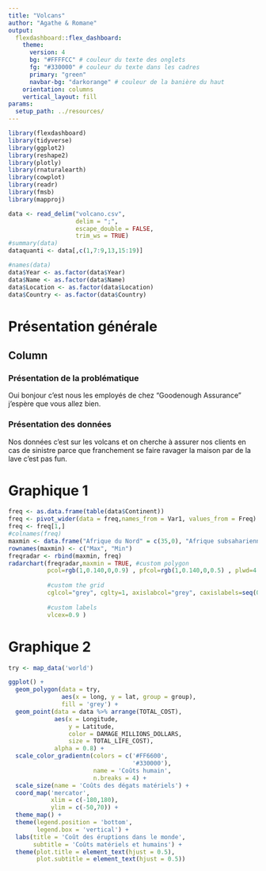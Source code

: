 ```yaml
---
title: "Volcans"
author: "Agathe & Romane"
output: 
  flexdashboard::flex_dashboard:
    theme:
      version: 4
      bg: "#FFFFCC" # couleur du texte des onglets
      fg: "#330000" # couleur du texte dans les cadres
      primary: "green"
      navbar-bg: "darkorange" # couleur de la banière du haut
    orientation: columns
    vertical_layout: fill
params:
  setup_path: ../resources/
---
```


<style>                     
.navbar {
background-color:#FFFFCC;
border-color:#FFFFCC;
}
.navbar-brand {
color:black!important;
}


</style>   


```r
library(flexdashboard)
library(tidyverse)
library(ggplot2)
library(reshape2)
library(plotly)
library(rnaturalearth)
library(cowplot)
library(readr)
library(fmsb)
library(mapproj)
```

```r
data <- read_delim("volcano.csv",
                   delim = ";", 
                   escape_double = FALSE,
                   trim_ws = TRUE)
#summary(data)
dataquanti <- data[,c(1,7:9,13,15:19)]

#names(data)
data$Year <- as.factor(data$Year)
data$Name <- as.factor(data$Name)
data$Location <- as.factor(data$Location)
data$Country <- as.factor(data$Country)
```


Présentation générale
=======================================================================

Column {data-width=650}
-----------------------------------------------------------------------

### Présentation de la problématique

Oui bonjour c'est nous les employés de chez "Goodenough Assurance" j'espère que vous allez bien.

### Présentation des données

Nos données c'est sur les volcans et on cherche à assurer nos clients en cas de sinistre parce que franchement se faire ravager la maison par de la lave c'est pas fun.

Graphique 1
=======================================================================


```r
freq <- as.data.frame(table(data$Continent))
freq <- pivot_wider(data = freq,names_from = Var1, values_from = Freq)
freq <- freq[1,]
#colnames(freq)
maxmin <- data.frame("Afrique du Nord" = c(35,0), "Afrique subsaharienne" = c(35,0), "Amerique du Nord" = c(35,0), "Amerique latine" = c(35,0), "Asie de l'Est" = c(35,0), "Asie du Sud" = c(35,0), "Europe" = c(35,0),check.names=FALSE)
rownames(maxmin) <- c("Max", "Min")
freqradar <- rbind(maxmin, freq)
radarchart(freqradar,maxmin = TRUE, #custom polygon
           pcol=rgb(1,0.140,0,0.9) , pfcol=rgb(1,0.140,0,0.5) , plwd=4 , plty=1,
           
           #custom the grid
           cglcol="grey", cglty=1, axislabcol="grey", caxislabels=seq(0,35,7), cglwd=1, title = "Nombre d'éruptions par continents de 2010 à 2018",
           
           #custom labels
           vlcex=0.9 )
```

Graphique 2
=======================================================================

```r
try <- map_data('world')

ggplot() +
  geom_polygon(data = try,
               aes(x = long, y = lat, group = group),
               fill = 'grey') +
  geom_point(data = data %>% arrange(TOTAL_COST),
             aes(x = Longitude,
                 y = Latitude,
                 color = DAMAGE_MILLIONS_DOLLARS,
                 size = TOTAL_LIFE_COST),
             alpha = 0.8) +
  scale_color_gradientn(colors = c('#FF6600',
                                   '#330000'),
                        name = 'Coûts humain',
                        n.breaks = 4) +
  scale_size(name = 'Coûts des dégats matériels') +
  coord_map('mercator',
            xlim = c(-180,180),
            ylim = c(-50,70)) +
  theme_map() +
  theme(legend.position = 'bottom',
        legend.box = 'vertical') +
  labs(title = 'Coût des éruptions dans le monde',
       subtitle = 'Coûts matériels et humains') +
  theme(plot.title = element_text(hjust = 0.5),
        plot.subtitle = element_text(hjust = 0.5))
```





